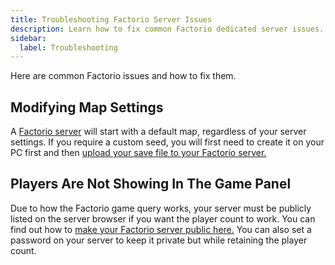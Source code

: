 ```yaml
---
title: Troubleshooting Factorio Server Issues
description: Learn how to fix common Factorio dedicated server issues.
sidebar:
  label: Troubleshooting
---
```


Here are common Factorio issues and how to fix them.

## Modifying Map Settings

A [Factorio server](https://www.gamehostbros.com/factorio-server-hosting/) will start with a default map, regardless of your server settings. If you require a custom seed, you will first need to create it on your PC first and then [upload your save file to your Factorio server.](/games/factorio/upload-custom-map/)

## Players Are Not Showing In The Game Panel

Due to how the Factorio game query works, your server must be publicly listed on the server browser if you want the player count to work. You can find out how to [make your Factorio server public here.](/games/factorio/public-server/) You can also set a password on your server to keep it private but while retaining the player count.